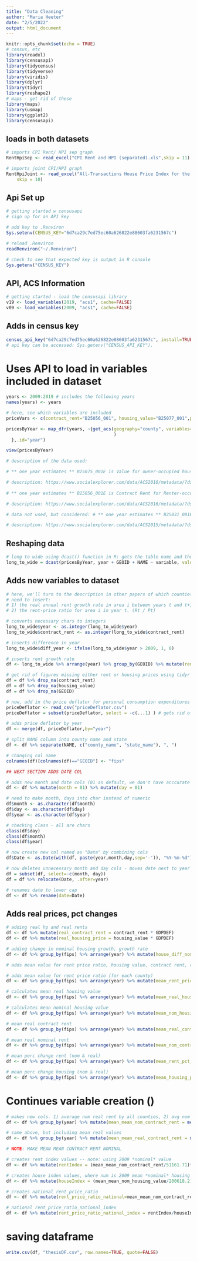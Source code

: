 ```yaml
---
title: "Data Cleaning"
author: "Maria Heeter"
date: "2/5/2022"
output: html_document
---
```


```r
knitr::opts_chunk$set(echo = TRUE)
# census, etc 
library(readxl)
library(censusapi)
library(tidycensus)
library(tidyverse)
library(viridis)
library(dplyr)
library(tidyr)
library(reshape2)
# maps - get rid of these 
library(maps)
library(usmap)
library(ggplot2)
library(censusapi)
```

## loads in both datasets 

```r
# imports CPI Rent/ HPI sep graph 
RentHpiSep <- read_excel("CPI Rent and HPI (separated).xls",skip = 11)

# imports joint CPI/HPI graph 
RentHpiJoint <- read_excel("All-Transactions House Price Index for the United States:Consumer Price Index for All Urban Consumers- Rent of Primary Residence in U.S. City Average.xls", 
    skip = 10)

```

## Api Set up 

```r
# getting started w censusapi 
# sign up for an API key 

# add key to .Renviron 
Sys.setenv(CENSUS_KEY="6d7ca29c7ed75ec60a626822e88603fa6231567c")

# reload .Renviron 
readRenviron("~/.Renviron")

# check to see that expected key is output in R console 
Sys.getenv("CENSUS_KEY")
```

## API, ACS Information 
 
```r
# getting started - load the censusapi library 
v19 <- load_variables(2019, "acs1", cache=FALSE)
v09 <- load_variables(2009, "acs1", cache=FALSE)
``` 
## Adds in census key 

```r
census_api_key("6d7ca29c7ed75ec60a626822e88603fa6231567c", install=TRUE,overwrite=TRUE)
# api key can be accessed: Sys.getenv("CENSUS_API_KEY").
```

# Uses API to load in variables included in dataset 

```r
years <- 2009:2019 # includes the following years 
names(years) <- years

# here, see which variables are included 
priceVars <- c(contract_rent="B25056_001", housing_value="B25077_001",population="B01003_001", median_age_by_sex="B01002_001") 

pricesByYear <- map_dfr(years, ~{get_acs(geography="county", variables=priceVars, survey="acs1", year=.x
                                         )
  },.id="year")

view(pricesByYear) 

# description of the data used:

# ** one year estimates ** B25075_001E is Value for owner-occupied housing units. description: the respondent's estimate of how much the property (house and lot, mobile home and lot, or condominium unit) would sell for if it were for sale.

# description: https://www.socialexplorer.com/data/ACS2010/metadata/?ds=ACS10&var=B25075001
  
# ** one year estimates ** B25056_001E is Contract Rent for Renter-occupied housing units. The data on contract rent (also referred to as "rent asked" for vacant units) were obtained from Housing Question 18a in the 2013 American Community Survey. The question was asked at occupied housing units that were for rent, vacant housing units that were for rent, and vacant units rented but not occupied at the time of interview.

# description: https://www.socialexplorer.com/data/ACS2016/metadata/?ds=ACS16&table=B25056

# data not used, but considered: # ** one year estimates ** B25031_001E is MEDIAN GROSS RENT BY BEDROOMS. description: Median gross rent divides the gross rent distribution into two equal parts: one-half of the cases falling below the median gross rent and one-half above the median. Median gross rent is computed on the basis of a standard distribution. (See the "Median Standard Distributions" section in Appendix A). Median gross rent is rounded to the nearest whole dollar. The median gross rent explanation is comparable to the description used for Median and Quartile Contract Rent. (For more information on medians, see "Derived Measures.")

# description: https://www.socialexplorer.com/data/ACS2015/metadata/?ds=ACS15&var=B25031001

```

## Reshaping data 

```r
# long to wide using dcast() function in R: gets the table name and the list of columns to be kept constant (counties) and list of columns to be reshaped (variable) is passed as argument to reshape from long to wide 
long_to_wide = dcast(pricesByYear, year + GEOID + NAME ~ variable, value.var = "estimate") # NOTE: getting rid of margin of error 
```

## Adds new variables to dataset 

```r
# here, we'll turn to the description in other papers of which counties were selected
# need to insert: 
# 1) the real annual rent growth rate in area i between years t and t+1, (g)
# 2) the rent-price ratio for area i in year t. (Rt / Pt)

# converts necessary chars to integers 
long_to_wide$year <- as.integer(long_to_wide$year)
long_to_wide$contract_rent <- as.integer(long_to_wide$contract_rent)

# inserts difference in year 
long_to_wide$diff_year <- ifelse(long_to_wide$year > 2009, 1, 0) 

# inserts rent growth rate 
df <- long_to_wide %>% arrange(year) %>% group_by(GEOID) %>% mutate(rent_diff_nominal = contract_rent - dplyr::lag(contract_rent), rent_perc_change_nominal = (rent_diff_nominal/ diff_year)/dplyr::lag(contract_rent) * 100, rent_price_ratio = (contract_rent/housing_value))

# get rid of figures missing either rent or housing prices using tidyr method 
df = df %>% drop_na(contract_rent) 
df = df %>% drop_na(housing_value)
df = df %>% drop_na(GEOID)

# now, add in the price deflator for personal consumption expenditures excluding good & energy to deflate nominal values
priceDeflator <- read_csv("priceDeflator.csv")
priceDeflator = subset(priceDeflator, select = -c(...1) ) # gets rid of extra row 

# adds price deflator by year 
df <- merge(df, priceDeflator,by="year")

# split NAME column into county name and state 
df <- df %>% separate(NAME, c("county_name", "state_name"), ", ")

# changing col name 
colnames(df)[colnames(df)=="GEOID"] <- "fips"

## NEXT SECTION ADDS DATE COL 

# adds new month and date cols (01 as default, we don't have acccurate month/days)
df <- df %>% mutate(month = 01) %>% mutate(day = 01)

# need to make month, days into char instead of numeric
df$month <- as.character(df$month)
df$day <- as.character(df$day)
df$year <- as.character(df$year)

# checking class - all are chars 
class(df$day)
class(df$month)
class(df$year)

# now create new col named as "Date" by combining cols 
df$Date <- as.Date(with(df, paste(year,month,day,sep='-')), "%Y-%m-%d")

# now deletes unnecessary month and day cols - moves date next to year in df 
df = subset(df, select=-c(month, day))
df = df %>% relocate(Date, .after=year)

# renames date to lower cap 
df <- df %>% rename(date=Date)
```

## Adds real prices, pct changes 

```r
# adding real hp and real rents 
df <- df %>% mutate(real_contract_rent = contract_rent * GDPDEF)
df <- df %>% mutate(real_housing_price = housing_value * GDPDEF)

# adding change in nominal housing growth, growth rate 
df <- df %>% group_by(fips) %>% arrange(year) %>% mutate(house_diff_nominal = housing_value - dplyr::lag(housing_value), house_perc_change_nominal = (house_diff_nominal/diff_year)/dplyr::lag(housing_value) * 100)

# adds mean value for rent price ratio, housing value, contract rent, rate percent, housing growth rate

# adds mean value for rent price ratio (for each county)
df <- df %>% group_by(fips) %>% arrange(year) %>% mutate(mean_rent_price_ratio = mean(rent_price_ratio, na.rm=TRUE)) # stripping the NAs

# calculates mean real housing value 
df <- df %>% group_by(fips) %>% arrange(year) %>% mutate(mean_real_housing_value = mean(real_housing_price, na.rm=TRUE)) # strip NAs

# calculates mean nominal housing value
df <- df %>% group_by(fips) %>% arrange(year) %>% mutate(mean_nom_housing_value = mean(housing_value, na.rm=TRUE)) # strips NAs

# mean real contract rent 
df <- df %>% group_by(fips) %>% arrange(year) %>% mutate(mean_real_contract_rent = mean(real_contract_rent, na.rm=TRUE)) # strip NAs

# mean real nominal rent 
df <- df %>% group_by(fips) %>% arrange(year) %>% mutate(mean_nom_contract_rent = mean(contract_rent, na.rm=TRUE))

# mean perc change rent (nom & real)
df <- df %>% group_by(fips) %>% arrange(year) %>% mutate(mean_rent_pct_change = mean(rent_perc_change_nominal, na.rm=TRUE)) #  strip NAs 

# mean perc change housing (nom & real)
df <- df %>% group_by(fips) %>% arrange(year) %>% mutate(mean_housing_pct_change = mean(house_perc_change_nominal, na.rm=TRUE)) # strip NAs
```

# Continues variable creation ()

```r
# makes new cols. 1) average nom real rent by all counties, 2) avg nom real contract rent, 3) avg price-rent ratio 
df <- df %>% group_by(year) %>% mutate(mean_mean_nom_contract_rent = mean(mean_nom_contract_rent)) %>% mutate(mean_mean_nom_housing_value = mean(mean_nom_housing_value)) %>% mutate(mean_mean_rent_price_ratio = mean(mean_rent_price_ratio))

# same above, but including mean real values 
df <- df %>% group_by(year) %>% mutate(mean_mean_real_contract_rent = mean(mean_real_contract_rent)) %>% mutate(mean_mean_real_housing_value = mean(mean_real_housing_value)) %>% mutate(mean_mean_rent_price_ratio = mean(mean_rent_price_ratio))

# NOTE: MAKE MEAN MEAN CONTRACT RENT NOMINAL 

# creates rent index values -- note: using 2009 *nominal* value
df <- df %>% mutate(rentIndex = (mean_mean_nom_contract_rent/51161.71)*100) # where the number is the 2009 mean *nominal* contract rent 

# creates house index values, where num is 2009 mean *nominal* housing value 
df <- df %>% mutate(houseIndex = (mean_mean_nom_housing_value/200618.2)*100)

# creates national rent_price_ratio 
df <- df %>% mutate(rent_price_ratio_national=mean_mean_nom_contract_rent/mean_mean_nom_housing_value)

# national rent_price_ratio_national_index 
df <- df %>% mutate(rent_price_ratio_national_index = rentIndex/houseIndex)
```

# saving dataframe 

```r
write.csv(df, "thesisDF.csv", row.names=TRUE, quote=FALSE) 
```



